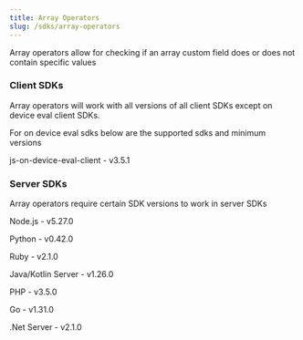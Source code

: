 ```yaml
---
title: Array Operators
slug: /sdks/array-operators
---
```


Array operators allow for checking if an array custom field does or does not contain specific values

### Client SDKs

Array operators will work with all versions of all client SDKs except on device eval client SDKs.

For on device eval sdks below are the supported sdks and minimum versions

js-on-device-eval-client - v3.5.1

### Server SDKs

Array operators require certain SDK versions to work in server SDKs

Node.js - v5.27.0

Python - v0.42.0

Ruby - v2.1.0

Java/Kotlin Server - v1.26.0

PHP - v3.5.0

Go - v1.31.0

.Net Server - v2.1.0
